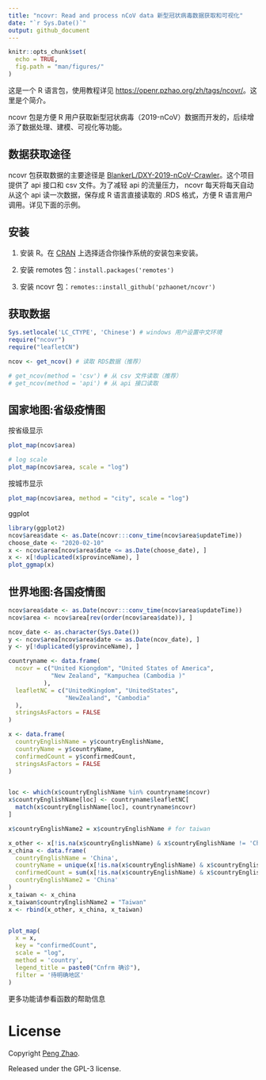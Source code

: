 ```yaml
---
title: "ncovr: Read and process nCoV data 新型冠状病毒数据获取和可视化"
date: "`r Sys.Date()`"
output: github_document
---
```


```r
knitr::opts_chunk$set(
  echo = TRUE,
  fig.path = "man/figures/"
)
```

这是一个 R 语言包，使用教程详见 <https://openr.pzhao.org/zh/tags/ncovr/>。这里是个简介。

ncovr 包是方便 R 用户获取新型冠状病毒（2019-nCoV）数据而开发的，后续增添了数据处理、建模、可视化等功能。

## 数据获取途径

ncovr 包获取数据的主要途径是 [BlankerL/DXY-2019-nCoV-Crawler](https://github.com/BlankerL/DXY-2019-nCoV-Crawler)。这个项目提供了 api 接口和 csv 文件。为了减轻 api 的流量压力， ncovr 每天将每天自动从这个 api 读一次数据，保存成 R 语言直接读取的 .RDS 格式，方便 R 语言用户调用。详见下面的示例。

## 安装

1. 安装 R。在 [CRAN](http://cran.r-project.org) 上选择适合你操作系统的安装包来安装。

2. 安装 remotes 包：`install.packages('remotes')`

3. 安装 ncovr 包：`remotes::install_github('pzhaonet/ncovr')`

## 获取数据

```r
Sys.setlocale('LC_CTYPE', 'Chinese') # windows 用户设置中文环境
require("ncovr")
require("leafletCN")

ncov <- get_ncov() # 读取 RDS数据（推荐）

# get_ncov(method = 'csv') # 从 csv 文件读取（推荐）
# get_ncov(method = 'api') # 从 api 接口读取
```

## 国家地图:省级疫情图

按省级显示

```r
plot_map(ncov$area)

# log scale
plot_map(ncov$area, scale = "log")
```

按城市显示

```r
plot_map(ncov$area, method = "city", scale = "log")

```

ggplot

```r
library(ggplot2)
ncov$area$date <- as.Date(ncovr:::conv_time(ncov$area$updateTime))
choose_date <- "2020-02-10"
x <- ncov$area[ncov$area$date <= as.Date(choose_date), ]
x <- x[!duplicated(x$provinceName), ]
plot_ggmap(x)
```

## 世界地图:各国疫情图

```r
ncov$area$date <- as.Date(ncovr:::conv_time(ncov$area$updateTime))
ncov$area <- ncov$area[rev(order(ncov$area$date)), ]

ncov_date <- as.character(Sys.Date())
y <- ncov$area[ncov$area$date <= as.Date(ncov_date), ]
y <- y[!duplicated(y$provinceName), ]

countryname <- data.frame(
  ncovr = c("United Kiongdom", "United States of America", 
            "New Zealand", "Kampuchea (Cambodia )"
          ),
  leafletNC = c("UnitedKingdom", "UnitedStates", 
                "NewZealand", "Cambodia"
  ), 
  stringsAsFactors = FALSE
)

x <- data.frame(
  countryEnglishName = y$countryEnglishName,
  countryName = y$countryName, 
  confirmedCount = y$confirmedCount, 
  stringsAsFactors = FALSE
)


loc <- which(x$countryEnglishName %in% countryname$ncovr)
x$countryEnglishName[loc] <- countryname$leafletNC[
  match(x$countryEnglishName[loc], countryname$ncovr)
]

x$countryEnglishName2 = x$countryEnglishName # for taiwan

x_other <- x[!is.na(x$countryEnglishName) & x$countryEnglishName != 'China', ]
x_china <- data.frame(
  countryEnglishName = 'China',
  countryName = unique(x[!is.na(x$countryEnglishName) & x$countryEnglishName == 'China', 'countryName']),
  confirmedCount = sum(x[!is.na(x$countryEnglishName) & x$countryEnglishName == 'China', 'confirmedCount']),
  countryEnglishName2 = 'China'
) 
x_taiwan <- x_china
x_taiwan$countryEnglishName2 = "Taiwan"
x <- rbind(x_other, x_china, x_taiwan)


plot_map(
  x = x, 
  key = "confirmedCount", 
  scale = "log", 
  method = 'country', 
  legend_title = paste0("Cnfrm 确诊"), 
  filter = '待明确地区'
)
```

更多功能请参看函数的帮助信息

# License

Copyright [Peng Zhao](http://pzhao.org).

Released under the GPL-3 license.
